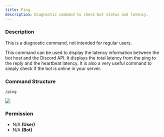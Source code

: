 ```yaml
---
title: Ping
description: Diagnostic command to check bot status and latency.
---
```


### Description

<Callout type="warning">
This is a diagnostic command, not intended for regular users.
</Callout>

This command can be used to display the latency information between the bot host and the Discord API. It displays the total latency from the ping to the reply and the heartbeat latency. It is also a very useful command to simply check if the bot is online in your server.

### Command Structure

```
/ping
```

![](https://i.imgur.com/xui2Aka.png)

### **Permission**

* N/A **(User)**
* N/A **(Bot)**
